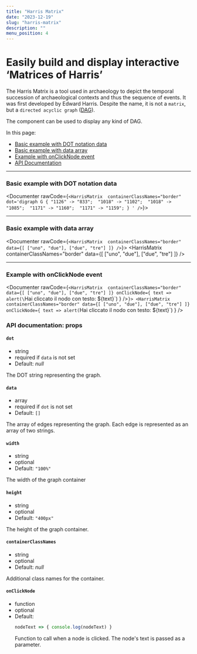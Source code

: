 ```yaml
---
title: "Harris Matrix"
date: "2023-12-19"
slug: "harris-matrix"
description: ""
menu_position: 4
---
```



# Easily build and display interactive ‘Matrices of Harris’

The Harris Matrix is a tool used in archaeology to depict the temporal succession of archaeological contexts and thus the sequence of events. It was first developed by Edward Harris. Despite the name, it is not a `matrix`, but a `directed acyclic graph` ([DAG](https://en.wikipedia.org/wiki/Directed_acyclic_graph)).

The component can be used to display any kind of DAG.

In this page:
- [Basic example with DOT notation data](#basic-example-with-dot-notation-data)
- [Basic example with data array](#basic-example-with-data-array)
- [Example with onClickNode event](#example-with-onclicknode-event)
- [API Documentation](#api-documentation-props)

---


### Basic example with DOT notation data

<Documenter rawCode={`<HarrisMatrix 
      containerClassNames="border"
      dot='digraph G {
        "1126" -> "833"; 
        "1018" -> "1102"; 
        "1018" -> "1085"; 
        "1171" -> "1160"; 
        "1171" -> "1159";
        }
      '
  />`}>
  <HarrisMatrix 
      containerClassNames="border"
      dot='digraph G {
        "1126" -> "833"; 
        "1018" -> "1102"; 
        "1018" -> "1085"; 
        "1171" -> "1160"; 
        "1171" -> "1159";
        }
      '
  />
</Documenter>

---

### Basic example with data array

<Documenter rawCode={`<HarrisMatrix 
    containerClassNames="border"
    data={[
      ["uno", "due"],
      ["due", "tre"]
    ]}
  />`}>
  <HarrisMatrix 
    containerClassNames="border"
    data={[
      ["uno", "due"],
      ["due", "tre"]
    ]}
  />
</Documenter>

---

### Example with onClickNode event

<Documenter rawCode={`<HarrisMatrix 
    containerClassNames="border"
    data={[
      ["uno", "due"],
      ["due", "tre"]
    ]}
    onClickNode={ text => alert(\`Hai cliccato il nodo con testo: \${text}\`) }
  />`}>
  <HarrisMatrix 
    containerClassNames="border"
    data={[
      ["uno", "due"],
      ["due", "tre"]
    ]}
    onClickNode={ text => alert(`Hai cliccato il nodo con testo: ${text}`) }
  />
</Documenter>

### API documentation: props

#### `dot`
- string
- required if `data` is not set
- Default: _null_ 

The DOT string representing the graph.

#### `data`
- array
- required if `dot` is not set
- Default: `[]`

The array of edges representing the graph. Each edge is represented as an array of two strings.

#### `width`
- string
- optional
- Default: `"100%"`

The width of the graph container

#### `height`
- string
- optional
- Default: `"400px"`

The height of the graph container.

#### `containerClassNames`
- string
- optional
- Default: _null_

Additional class names for the container.


#### `onClickNode`
- function
- optional
- Default:
  ```js
  nodeText => { console.log(nodeText) }
  ```
  Function to call when a node is clicked. The node's text is passed as a parameter.